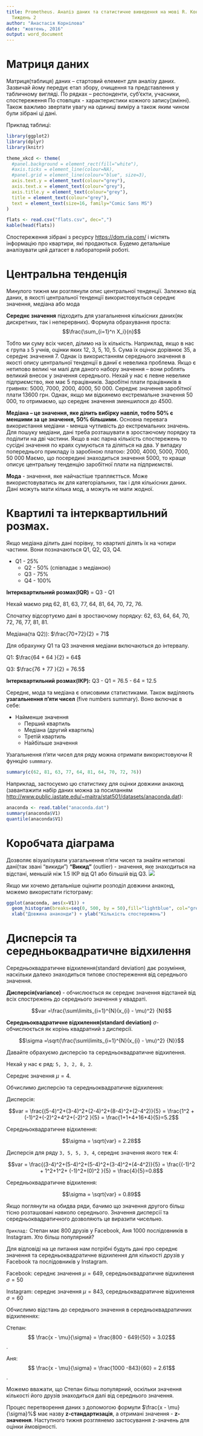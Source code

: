 ```yaml
---
title: Prometheus. Аналіз даних та статистичне виведення на мові R. Конспект лекцій.
  Тиждень 2
author: "Анастасія Корнілова"
date: "жовтень, 2016"
output: word_document
---
```




# Матриця даних

Матриця(таблиця) даних – стартовий елемент для аналізу даних. Зазвичай йому передує етап збору, очищення та представлення у табличному вигляді. По рядках  – респонденти, суб’єкти, учасники, спостереження
По стовпцях - xарактеристики кожного запису(змінні).  Також важливо звертати увагу на одиниці виміру а також яким чином були зібрані ці дані.

Приклад таблиці:

```r
library(ggplot2)
library(dplyr)
library(knitr)

theme_xkcd <- theme(
  #panel.background = element_rect(fill="white"),
  #axis.ticks = element_line(colour=NA),
  #panel.grid = element_line(colour="blue", size=3),
  axis.text.y = element_text(colour="grey"),
  axis.text.x = element_text(colour="grey"),
  axis.title.y = element_text(colour="grey"),
  title = element_text(colour="grey"),
  text = element_text(size=16, family="Comic Sans MS")
)

flats <- read.csv("flats.csv", dec=",")
kable(head(flats))

```

Спостереження зібрані з ресурсу <https://dom.ria.com/> і містять інформацію про квартири, які продаються. Будемо детальніше аналізувати цей датасет в лабораторній роботі.

# Центральна тенденція

Минулого тижня ми розглянули опис центральної тенденції. Залежно від даних, в якості центральної тенденції використовується середнє значення, медіана або мода

**Середнє значення** підходить для узагальнення кількісних даних(як дискретних, так і неперервних). 
Формула обрахування проста:
$$\frac{\sum_{i=1}^n X_i}{n}$$

Тобто ми суму всіх чисел, ділимо на їх кількість.
Наприклад, якщо в нас є група з 5 учнів, оцінки яких 12, 3, 5, 10, 5. Сума їх оцінок дорівнює 35, а середнє значення 7.
Однак із використанням середнього значення в якості опису центральної тенденції в даниї є невелика проблема. Якщо є нетипово великі чи малі для даного набору значення – вони роблять великий внесок у значення середнього. 
Нехай у нас є певне невелике підприємство, яке має 5 працівників. Заробітні плати працівників в гривнях: 5000, 7000, 2000, 4000, 50 000. Середнє значення заробітної плати 13600 грн. Однак, якщо ми відкинемо екстремальне значення 50 000, то отримаємо, що середнє значення зменшилося до 4500. 


**Медіана – це значення, яке ділить вибірку навпіл, тобто 50% є меншими за це значення, 50% більшими.** Основна перевага використання медіани - менша чутливість до екстремальних значень. 
Для пошуку медіани, дані треба розташувати в зростаючому порядку та поділити на дві частини. Якщо в нас парна кількість спостережень то сусідні значення по краях сумуються та діляться на два.  У випадку попереднього прикладу із заробіною платою:
2000, 4000,  5000, 7000, 50 000
Маємо, що посередині знаходиться значення 5000, то краще описує центральну тенденцію заробітної плати на підприємстві.

**Мода** - значення, яке найчастіше трапляєтться. Може використовуватись як для категоріальних, так і для кількісних даних. Дані можуть мати кілька мод, а можуть не мати жодної.

# Квартилі та інтерквартильний розмах.

Якщо медіана ділить дані порівну, то квартилі ділять їх на чотири частини. Вони позначаються Q1, Q2, Q3, Q4.

* Q1 - 25%
  + Q2 - 50% (співпадає з медіаною)
  + Q3 - 75%
  + Q4 - 100%

**Інтерквартильний розмах(IQR)** = Q3 - Q1

Нехай маємо ряд 62, 81, 63, 77, 64, 81, 64, 70, 72, 76. 

Спочатку відсортуємо дані в зростаючому порядку: 62, 63, 64, 64, 70, 72, 76, 77, 81, 81. 

Медіана(та Q2)): $\frac{70+72}{2} = 71$

Для обрахунку Q1 та Q3 значення медіани включаються до інтервалу.

Q1: $\frac{64 + 64 }{2} = 64$

Q3:  $\frac{76 + 77 }{2} = 76.5$

**Інтерквартильний розмах(ІКР):** Q3 - Q1 = 76.5 - 64 = 12.5 

Середнє, мода та медіана є описовими статистиками. Також виділяють **узагальнення п'яти чисел** (five numbers summary). Воно включає в себе:

* Найменше значення
  + Перший квартиль
  + Медіана (другий квартиль)
  + Третій квартиль
  + Найбільше значення

Узагальнення п'яти чисел для ряду можна отримати використовуючи R функцію `summmary`.

```r
summary(c(62, 81, 63, 77, 64, 81, 64, 70, 72, 76))
```

Наприклад, застосуємо цю статистику для оцінки довжини анаконд (завантажити набір даних можна за посиланням <http://www.public.iastate.edu/~maitra/stat501/datasets/anaconda.dat>):

```r
anaconda <- read.table("anaconda.dat")
summary(anaconda$V1)
quantile(anaconda$V1)
```


# Коробчата діаграма

Дозволяє візуалізувати yзагальнення п'яти чисел та знайти нетипові дані(так звані "викиди") **"Викид"** (outlier) - значення, яке знаходиться на відстані, меньшій ніж 1.5 ІКР від Q1 або більшій від Q3.
![](anaconda.png)

Якщо ми хочемо детальніше оцінити розподіл довжини анаконд, можемо використати гістограму:

```r
ggplot(anaconda, aes(x=V1)) + 
  geom_histogram(breaks=seq(0, 500, by = 50),fill="lightblue", col="grey") +
  xlab("Довжина анаконди") + ylab("Кількість спостережень")
```


# Дисперсія та середньоквадратичне відхилення

Середньоквадратичне відхилення(standard deviation) дає розуміння, наскільки далеко знаходиться типове спостереження від середнього значення.

**Дисперсія(variance)** - обчислюється як середнє значення відстаней від всіх спострежень до середнього значення у квадраті. 

$$var =\frac{\sum\limits_{i=1}^{N}(x_{i} - \mu)^2} {N}$$

**Середньоквадратичне відхилення(standard deviation)** $\sigma$- обчислюється як корінь квадратний з дисперсії.

$$\sigma =\sqrt{\frac{\sum\limits_{i=1}^{N}(x_{i} - \mu)^2} {N}}$$

Давайте обрахуємо дисперсію та середньоквадратичне відхилення.

Нехай у нас є ряд: `5, 3, 2, 8, 2`. 

Середнє значення $\mu = 4$.

Обчислимо дисперсію та середньоквадратичне відхилення:

Дисперсія:

$$var = \frac{(5-4)^2+(3-4)^2+(2-4)^2+(8-4)^2+(2-4^2)}{5} = \frac{1^2 + (-1)^2+(-2)^2+4^2+(-2)^2 }{5} = \frac{1+1+4+16+4}{5}=5.2$$


Середньоквадратичне відхилення:

$$\sigma = \sqrt{var} = 2.28$$

Дисперсія для ряду `3, 5, 5, 3, 4`, середнє значення якого теж 4:

$$var = \frac{(3-4)^2+(5-4)^2+(5-4)^2+(3-4)^2+(4-4^2)}{5} = \frac{(-1)^2 + 1^2+1^2+ (-1)^2+(0)^2 }{5} = \frac{4}{5}=0.8$$

Середньоквадратичне відхилення:

$$\sigma = \sqrt{var} = 0.89$$

Якщо поглянути на обидва ряди, бачимо що значення другого більш тісно розташовані навколо середнього. Значення дисперсії та середньоквадратичного дозволяють це виразити чисельно.

`Приклад:` Степан має 800 друзів у Facebook, Аня 1000  послідовників в Instagram. Хто більш популярний?

Для відповіді на це питання нам потрібні будуть дані про середнє значення та середньоквадратичне відхилення для кількості друзів у Facebook та послідовників у Instagram.

Facebook: середнє значення  $\mu = 649$, середньоквадратичне відхилення $\sigma = 50$

Instagram: середнє значення $\mu =843$,  середньоквадратичне відхилення $\sigma =60$

Обчислимо відстань до середнього значення в середньоквадратичних відхиленнях:

Степан: 
$$ \frac{x - \mu}{\sigma} = \frac{800 - 649}{50} = 3.02$$.

Аня: 
$$ \frac{x - \mu}{\sigma} = \frac{1000 -843}{60} = 2.61$$.

Можемо вважати, що Степан більш популярний, оскільки значення кількості його друзів знаходиться далі від середнього значення.

Процес перетворення даних з допомогою формули $\frac{x - \mu}{\sigma}%$ має назву **z-стандартизація**, а отримані значення - **z-значення**. Наступного тижня розглянемо застосування z-значень для оцінки ймовірності.
